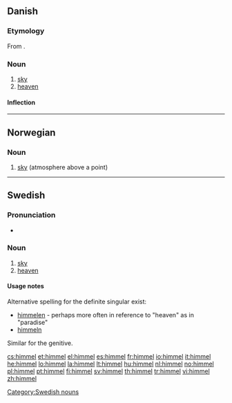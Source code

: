==Danish==

===Etymology===

From {{etyl|non|da}} {{term|himinn|lang=non}}.

===Noun===
{{da-noun|stem=himl|en|e|sg-def-2=himmelen}}

# [[sky]]
# [[heaven]]

====Inflection====
{{da-noun-infl|stem=himl|en|e|sg-def-2=himmelen|gen-sg-def-2=himmelens}}

----

==Norwegian==

===Noun===
{{infl|no|noun|g=m}}

# [[sky]] (atmosphere above a point)

{{tbot entry|Norwegian|sky|2008|April|no}}

----

==Swedish==

===Pronunciation===
* {{audio|Sv-himmel.ogg|audio}}

===Noun===
{{infl|sv|noun|g=c}}
{{sv-noun-reg-ar|2=himl}}

# [[sky]]
# [[heaven]]

====Usage notes====
Alternative spelling for the definite singular exist:
*[[himmelen]] - perhaps more often in reference to "heaven" as in "paradise"
*[[himmeln]] 
Similar for the genitive.


[[Category:Swedish nouns]]

[[cs:himmel]]
[[et:himmel]]
[[el:himmel]]
[[es:himmel]]
[[fr:himmel]]
[[io:himmel]]
[[it:himmel]]
[[he:himmel]]
[[lo:himmel]]
[[la:himmel]]
[[lt:himmel]]
[[hu:himmel]]
[[nl:himmel]]
[[no:himmel]]
[[pl:himmel]]
[[pt:himmel]]
[[fi:himmel]]
[[sv:himmel]]
[[th:himmel]]
[[tr:himmel]]
[[vi:himmel]]
[[zh:himmel]]